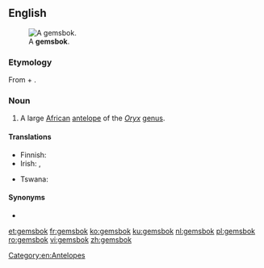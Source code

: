 ==English==
{{wikipedia}}
[[File:Oryx_gazella_(Okevi).jpg|thumb|A '''gemsbok'''.]]

===Etymology===
From {{etyl|nl|en}} {{m|nl|gems||[[chamois]]}} + {{m|nl|bok||[[buck]]}}.

===Noun===
{{en-noun}}

# A large [[African]] [[antelope]] of the ''[[Oryx]]'' [[genus]].

====Translations====
{{trans-top|a large African antelope of the ''Oryx'' genus}}
* Finnish: {{t|fi|keihäsantilooppi}}
* Irish: {{t|ga|geamsboc|m}}, {{t|ga|oracs gasaileach|m}}
{{trans-mid}}
* Tswana: {{t|tn|kukama}}
{{trans-bottom}}

====Synonyms====
* {{l|en|gemsbuck}}

[[Category:en:Antelopes]]

[[et:gemsbok]]
[[fr:gemsbok]]
[[ko:gemsbok]]
[[ku:gemsbok]]
[[nl:gemsbok]]
[[pl:gemsbok]]
[[ro:gemsbok]]
[[vi:gemsbok]]
[[zh:gemsbok]]